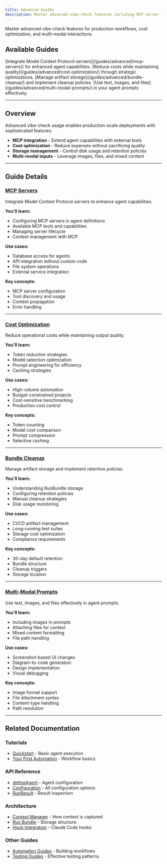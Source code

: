 ```yaml
---
title: Advanced Guides
description: Master advanced vibe-check features including MCP server integration, cost optimization strategies, artifact cleanup policies, and multi-modal prompts with images and files.
---
```



Master advanced vibe-check features for production workflows, cost optimization, and multi-modal interactions.

## Available Guides

<CardGrid>
  <Card title="MCP Servers" icon="seti:config">
    [Integrate Model Context Protocol servers](/guides/advanced/mcp-servers/) for enhanced agent capabilities.
  </Card>

  <Card title="Cost Optimization" icon="star">
    [Reduce costs while maintaining quality](/guides/advanced/cost-optimization/) through strategic optimizations.
  </Card>

  <Card title="Bundle Cleanup" icon="trash">
    [Manage artifact storage](/guides/advanced/bundle-cleanup/) and implement cleanup policies.
  </Card>

  <Card title="Multi-Modal Prompts" icon="document">
    [Use text, images, and files](/guides/advanced/multi-modal-prompts/) in your agent prompts effectively.
  </Card>
</CardGrid>

---

## Overview

Advanced vibe-check usage enables production-scale deployments with sophisticated features:

- **MCP integration** - Extend agent capabilities with external tools
- **Cost optimization** - Reduce expenses without sacrificing quality
- **Storage management** - Control disk usage and retention policies
- **Multi-modal inputs** - Leverage images, files, and mixed content

---

## Guide Details

### [MCP Servers](/guides/advanced/mcp-servers/)

Integrate Model Context Protocol servers to enhance agent capabilities.

**You'll learn:**
- Configuring MCP servers in agent definitions
- Available MCP tools and capabilities
- Managing server lifecycle
- Context management with MCP

**Use cases:**
- Database access for agents
- API integration without custom code
- File system operations
- External service integration

**Key concepts:**
- MCP server configuration
- Tool discovery and usage
- Context propagation
- Error handling

---

### [Cost Optimization](/guides/advanced/cost-optimization/)

Reduce operational costs while maintaining output quality.

**You'll learn:**
- Token reduction strategies
- Model selection optimization
- Prompt engineering for efficiency
- Caching strategies

**Use cases:**
- High-volume automation
- Budget-constrained projects
- Cost-sensitive benchmarking
- Production cost control

**Key concepts:**
- Token counting
- Model cost comparison
- Prompt compression
- Selective caching

---

### [Bundle Cleanup](/guides/advanced/bundle-cleanup/)

Manage artifact storage and implement retention policies.

**You'll learn:**
- Understanding RunBundle storage
- Configuring retention policies
- Manual cleanup strategies
- Disk usage monitoring

**Use cases:**
- CI/CD artifact management
- Long-running test suites
- Storage cost optimization
- Compliance requirements

**Key concepts:**
- 30-day default retention
- Bundle structure
- Cleanup triggers
- Storage location

---

### [Multi-Modal Prompts](/guides/advanced/multi-modal-prompts/)

Use text, images, and files effectively in agent prompts.

**You'll learn:**
- Including images in prompts
- Attaching files for context
- Mixed content formatting
- File path handling

**Use cases:**
- Screenshot-based UI changes
- Diagram-to-code generation
- Design implementation
- Visual debugging

**Key concepts:**
- Image format support
- File attachment syntax
- Content-type handling
- Path resolution

---

## Related Documentation

### Tutorials
- [Quickstart](/getting-started/quickstart/) - Basic agent execution
- [Your First Automation](/getting-started/first-automation/) - Workflow basics

### API Reference
- [defineAgent](/api/core/defineagent/) - Agent configuration
- [Configuration](/api/types/configuration/) - All configuration options
- [RunResult](/api/types/run-result/) - Result inspection

### Architecture
- [Context Manager](/explanation/architecture/context-manager/) - How context is captured
- [Run Bundle](/explanation/architecture/run-bundle/) - Storage structure
- [Hook Integration](/explanation/architecture/hook-integration/) - Claude Code hooks

### Other Guides
- [Automation Guides](/guides/automation/) - Building workflows
- [Testing Guides](/guides/testing/) - Effective testing patterns

